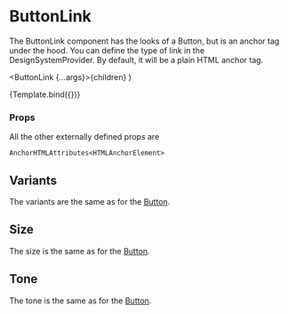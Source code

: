 
<Meta title="Components/Button/ButtonLink" component={ButtonLink} />

# ButtonLink

The ButtonLink component has the looks of a Button, but is an anchor tag under the hood.
You can define the type of link in the DesignSystemProvider. By default, it will be a plain HTML anchor tag.

  <ButtonLink {...args}>{children}</ButtonLink>
)

<Canvas>
  <Story
    name="Default"
    args={{ children: 'Default ButtonLink', href: '#ButtonLink' }}
  >
    {Template.bind({})}
  </Story>
</Canvas>

### Props

<ArgsTable story="Default" />

All the other externally defined props are

```
AnchorHTMLAttributes<HTMLAnchorElement>
```

## Variants

The variants are the same as for the [Button](/docs/components-button-button--default-story#variants).

## Size

The size is the same as for the [Button](/docs/components-button-button--default-story#size).

## Tone

The tone is the same as for the [Button](/docs/components-button-button--default-story#tone).
